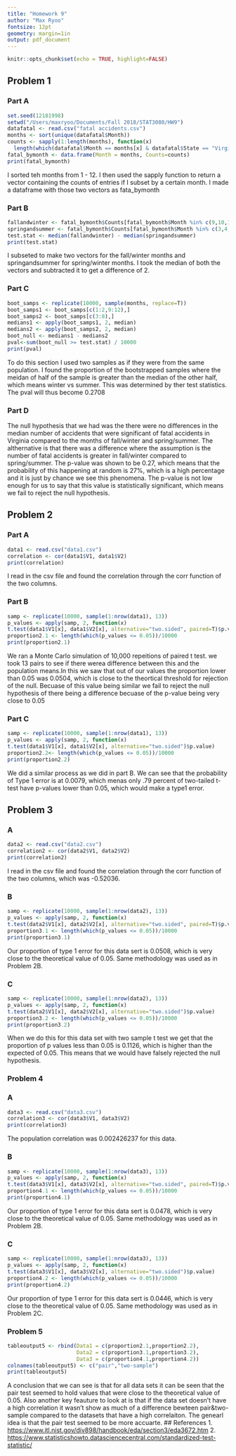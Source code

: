 ```yaml
---
title: "Homework 9" 
author: "Max Ryoo"
fontsize: 12pt
geometry: margin=1in
output: pdf_document
---
```


```r
knitr::opts_chunk$set(echo = TRUE, highlight=FALSE)
```

## Problem 1
### Part A
```r
set.seed(12181998)
setwd("/Users/maxryoo/Documents/Fall 2018/STAT3080/HW9")
datafatal <- read.csv("fatal accidents.csv")
months <- sort(unique(datafatal$Month))
counts <- sapply(1:length(months), function(x) 
  length(which(datafatal$Month == months[x] & datafatal$State == "Virginia")))
fatal_bymonth <- data.frame(Month = months, Counts=counts)
print(fatal_bymonth)
```
I sorted teh months from 1 - 12. I then used the sapply function to return a vector containing the counts of entries if I subset by a certain month. I made a dataframe with those two vectors as fata_bymonth

### Part B
```r
fallandwinter <- fatal_bymonth$Counts[fatal_bymonth$Month %in% c(9,10,11,12,1,2)]
springandsummer <- fatal_bymonth$Counts[fatal_bymonth$Month %in% c(3,4,5,6,7,8)]
test.stat <- median(fallandwinter) - median(springandsummer)
print(test.stat)
```
I subseted to make two vectors for the fall/winter months and springandsummer for spring/winter months. I took the median of both the vectors and subtracted it to get a difference of 2. 

### Part C
```r
boot_samps <- replicate(10000, sample(months, replace=T))
boot_samps1 <- boot_samps[c(1:2,9:12),]
boot_samps2 <- boot_samps[c(3:8),]
medians1 <- apply(boot_samps1, 2, median)
medians2 <- apply(boot_samps2, 2, median)
boot_null <- medians1 - medians2
pval<-sum(boot_null >= test.stat) / 10000
print(pval)
```
To do this section I used two samples as if they were from the same population. I found the proportion of the bootstrapped samples where the meidan of half of the sample is greater than the median of the other half, which means winter vs summer. This was determined by ther test statistics. The pval will thus become 0.2708

### Part D
The null hypothesis that we had was the there were no differences in the median number of accidents that were significant of fatal accidents in Virginia compared to the months of fall/winter and spring/summer. The althernative is that there was a difference where the assumption is the number of fatal accidents is greater in fall/winter compared to spring/summer. The p-value was shown to be 0.27, which means that the probability of this happening at random is 27%, which is a high percentage and it is just by chance we see this phenomena. The p-value is not low enough for us to say that this value is statistically significant, which means we fail to reject the null hypothesis.

## Problem 2
### Part A
```r
data1 <- read.csv("data1.csv")
correlation <- cor(data1$V1, data1$V2)
print(correlation)
```
I read in the csv file and found the correlation through the corr function of the two columns.

### Part B
```r
samp <- replicate(10000, sample(1:nrow(data1), 13))
p_values <- apply(samp, 2, function(x)
t.test(data1$V1[x], data1$V2[x], alternative="two.sided", paired=T)$p.value)
proportion2.1 <- length(which(p_values <= 0.05))/10000
print(proportion2.1)
```
We ran a Monte Carlo simulation of 10,000 repeitions of paired t test. we took 13 pairs to see if there werea difference between this and the population means.In this we saw that out of our values the proportion lower than 0.05 was 0.0504, which is close to the theortical threshold for rejection of the null. Becuase of this value being similar we fail to reject the null hypothesis of there being a difference becuase of the p-value being very close to 0.05

### Part C
```r
samp <- replicate(10000, sample(1:nrow(data1), 13))
p_values <- apply(samp, 2, function(x)
t.test(data1$V1[x], data1$V2[x], alternative="two.sided")$p.value)
proportion2.2<- length(which(p_values <= 0.05))/10000
print(proportion2.2)
```
We did a similar process as we did in part B. We can see that the probability of Type 1 error is at 0.0079, which menas only .79 percent of two-tailed t-test have p-values lower than 0.05, which would make a type1 error.

## Problem 3
### A
```r
data2 <- read.csv("data2.csv")
correlation2 <- cor(data2$V1, data2$V2)
print(correlation2)
```
I read in the csv file and found the correlation through the corr function of the two columns, which was -0.52036.

### B
```r
samp <- replicate(10000, sample(1:nrow(data2), 13))
p_values <- apply(samp, 2, function(x)
t.test(data2$V1[x], data2$V2[x], alternative="two.sided", paired=T)$p.value)
proportion3.1 <- length(which(p_values <= 0.05))/10000
print(proportion3.1)
```
Our proportion of type 1 error for this data sert is 0.0508, which is very close to the theoretical value of 0.05. Same methodology was used as in Problem 2B.

### C
```r
samp <- replicate(10000, sample(1:nrow(data2), 13))
p_values <- apply(samp, 2, function(x)
t.test(data2$V1[x], data2$V2[x], alternative="two.sided")$p.value)
proportion3.2 <- length(which(p_values <= 0.05))/10000
print(proportion3.2)
```
When we do this for this data set with two sample t test we get that the proportion of p values less than 0.05 is 0.1126, which is higher than the expected of 0.05. This means that we would have falsely rejected the null hypothesis.

### Problem 4
### A
```r
data3 <- read.csv("data3.csv")
correlation3 <- cor(data3$V1, data3$V2)
print(correlation3)
```
The population correlation was 0.002426237 for this data.

### B
```r
samp <- replicate(10000, sample(1:nrow(data3), 13))
p_values <- apply(samp, 2, function(x)
t.test(data3$V1[x], data3$V2[x], alternative="two.sided", paired=T)$p.value)
proportion4.1 <- length(which(p_values <= 0.05))/10000
print(proportion4.1)
```
Our proportion of type 1 error for this data sert is 0.0478, which is very close to the theoretical value of 0.05. Same methodology was used as in Problem 2B.

### C
```r
samp <- replicate(10000, sample(1:nrow(data3), 13))
p_values <- apply(samp, 2, function(x)
t.test(data3$V1[x], data3$V2[x], alternative="two.sided")$p.value)
proportion4.2 <- length(which(p_values <= 0.05))/10000
print(proportion4.2)
```
Our proportion of type 1 error for this data sert is 0.0446, which is very close to the theoretical value of 0.05. Same methodology was used as in Problem 2C.

### Problem 5
```r
tableoutput5 <- rbind(Data1 = c(proportion2.1,proportion2.2), 
                      Data2 = c(proportion3.1,proportion3.2),
                      Data3 = c(proportion4.1,proportion4.2))
colnames(tableoutput5) <- c("pair","two-sample")
print(tableoutput5)
```
A conclusion that we can see is that for all data sets it can be seen that the pair test seemed to hold values that were close to the theoretical value of 0.05. Also another key feauture to look at is that if the data set doesn't have a high correlation it wasn't show as much of a difference bewteen pair&two-sample compared to the datasets that have a high correlaiton. The genearl idea is that the pair test seemed to be more accuarte.
## References
1. <https://www.itl.nist.gov/div898/handbook/eda/section3/eda3672.htm>
2. <https://www.statisticshowto.datasciencecentral.com/standardized-test-statistic/>
